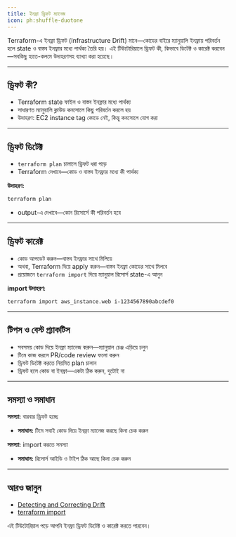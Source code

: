 ```yaml
---
title: ইনফ্রা ড্রিফট ম্যানেজ
icon: ph:shuffle-duotone
---
```


Terraform-এ ইনফ্রা ড্রিফট (Infrastructure Drift) মানে—কোডের বাইরে ম্যানুয়ালি ইনফ্রায় পরিবর্তন হলে state ও বাস্তব ইনফ্রার মধ্যে পার্থক্য তৈরি হয়। এই টিউটোরিয়ালে ড্রিফট কী, কিভাবে ডিটেক্ট ও কারেক্ট করবেন—সবকিছু হাতে-কলমে উদাহরণসহ ব্যাখ্যা করা হয়েছে।

---

## ড্রিফট কী?

- Terraform state ফাইল ও বাস্তব ইনফ্রার মধ্যে পার্থক্য
- সাধারণত ম্যানুয়ালি ক্লাউড কনসোলে কিছু পরিবর্তন করলে হয়
- উদাহরণ: EC2 instance tag কোডে নেই, কিন্তু কনসোলে যোগ করা

---

## ড্রিফট ডিটেক্ট

- `terraform plan` চালালে ড্রিফট ধরা পড়ে
- Terraform দেখাবে—কোড ও বাস্তব ইনফ্রার মধ্যে কী পার্থক্য

**উদাহরণ:**
```sh
terraform plan
```
- output-এ দেখাবে—কোন রিসোর্সে কী পরিবর্তন হবে

---

## ড্রিফট কারেক্ট

- কোড আপডেট করুন—বাস্তব ইনফ্রার সাথে মিলিয়ে
- অথবা, Terraform দিয়ে apply করুন—বাস্তব ইনফ্রা কোডের সাথে মিলবে
- প্রয়োজনে `terraform import` দিয়ে ম্যানুয়াল রিসোর্স state-এ আনুন

**import উদাহরণ:**
```sh
terraform import aws_instance.web i-1234567890abcdef0
```

---

## টিপস ও বেস্ট প্র্যাকটিস

- সবসময় কোড দিয়ে ইনফ্রা ম্যানেজ করুন—ম্যানুয়াল চেঞ্জ এড়িয়ে চলুন
- টিমে কাজ করলে PR/code review ফলো করুন
- ড্রিফট ডিটেক্ট করতে নিয়মিত plan চালান
- ড্রিফট হলে কোড বা ইনফ্রা—একটা ঠিক করুন, দুটোই না

---

## সমস্যা ও সমাধান

**সমস্যা:** বারবার ড্রিফট হচ্ছে
- **সমাধান:** টিমে সবাই কোড দিয়ে ইনফ্রা ম্যানেজ করছে কিনা চেক করুন

**সমস্যা:** import করতে সমস্যা
- **সমাধান:** রিসোর্স আইডি ও টাইপ ঠিক আছে কিনা চেক করুন

---

## আরও জানুন
- [Detecting and Correcting Drift](https://developer.hashicorp.com/terraform/cli/commands/plan#refreshing-state)
- [terraform import](https://developer.hashicorp.com/terraform/cli/commands/import)

এই টিউটোরিয়াল পড়ে আপনি ইনফ্রা ড্রিফট ডিটেক্ট ও কারেক্ট করতে পারবেন।
